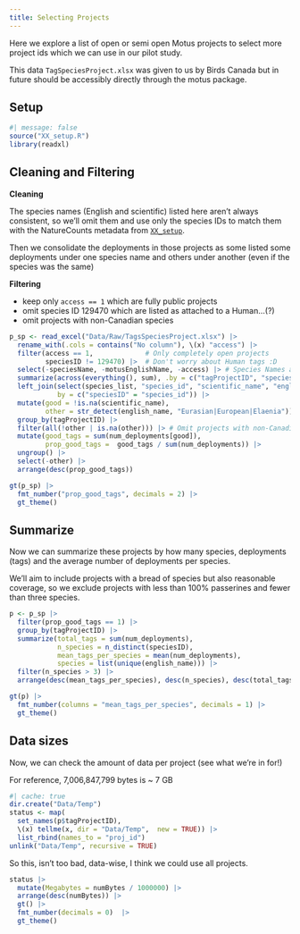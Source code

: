 ```yaml
---
title: Selecting Projects
---
```


Here we explore a list of open or semi open Motus projects to select more
project ids which we can use in our pilot study.

This data `TagSpeciesProject.xlsx` was given to us by Birds Canada but in future
should be accessibly directly through the motus package.

## Setup

```r
#| message: false
source("XX_setup.R")
library(readxl)
```


## Cleaning and Filtering

**Cleaning**

The species names (English and scientific) listed here aren't always consistent,
so we'll omit them and use only the species IDs to match them with the 
NatureCounts metadata from [`XX_setup`](XX_setup.html).

Then we consolidate the deployments in those projects as some listed some
deployments under one species name and others under another (even if the species
was the same)

**Filtering**

- keep only `access == 1` which are fully public projects 
- omit species ID 129470 which are listed as attached to a Human...(?)
- omit projects with non-Canadian species

```r
p_sp <- read_excel("Data/Raw/TagsSpeciesProject.xlsx") |>
  rename_with(.cols = contains("No column"), \(x) "access") |>
  filter(access == 1,             # Only completely open projects
         speciesID != 129470) |>  # Don't worry about Human tags :D
  select(-speciesName, -motusEnglishName, -access) |> # Species Names are not consistent
  summarize(across(everything(), sum), .by = c("tagProjectID", "speciesID")) |>
  left_join(select(species_list, "species_id", "scientific_name", "english_name"),
            by = c("speciesID" = "species_id")) |>
  mutate(good = !is.na(scientific_name),
         other = str_detect(english_name, "Eurasian|European|Elaenia")) |>
  group_by(tagProjectID) |>
  filter(all(!other | is.na(other))) |> # Omit projects with non-Canadian species
  mutate(good_tags = sum(num_deployments[good]),
         prop_good_tags =  good_tags / sum(num_deployments)) |>
  ungroup() |>
  select(-other) |>
  arrange(desc(prop_good_tags))

gt(p_sp) |>
  fmt_number("prop_good_tags", decimals = 2) |>
  gt_theme()
```

## Summarize

Now we can summarize these projects by how many species, deployments (tags) and
the average number of deployments per species. 

We'll aim to include projects with a bread of species but also reasonable coverage,
so we exclude projects with less than 100% passerines and fewer than three species.
```r
p <- p_sp |>
  filter(prop_good_tags == 1) |>
  group_by(tagProjectID) |>
  summarize(total_tags = sum(num_deployments),
            n_species = n_distinct(speciesID),
            mean_tags_per_species = mean(num_deployments),
            species = list(unique(english_name))) |>
  filter(n_species > 3) |>
  arrange(desc(mean_tags_per_species), desc(n_species), desc(total_tags))

gt(p) |>
  fmt_number(columns = "mean_tags_per_species", decimals = 1) |>
  gt_theme()
```


## Data sizes

Now, we can check the amount of data per project (see what we're in for!)

For reference, 7,006,847,799 bytes is ~ 7 GB

```r
#| cache: true
dir.create("Data/Temp")
status <- map(
  set_names(p$tagProjectID), 
  \(x) tellme(x, dir = "Data/Temp",  new = TRUE)) |>
  list_rbind(names_to = "proj_id")
unlink("Data/Temp", recursive = TRUE)
```

So this, isn't too bad, data-wise, I think we could use all projects.

```r
status |> 
  mutate(Megabytes = numBytes / 1000000) |>
  arrange(desc(numBytes)) |>
  gt() |>
  fmt_number(decimals = 0)  |>
  gt_theme()
```



